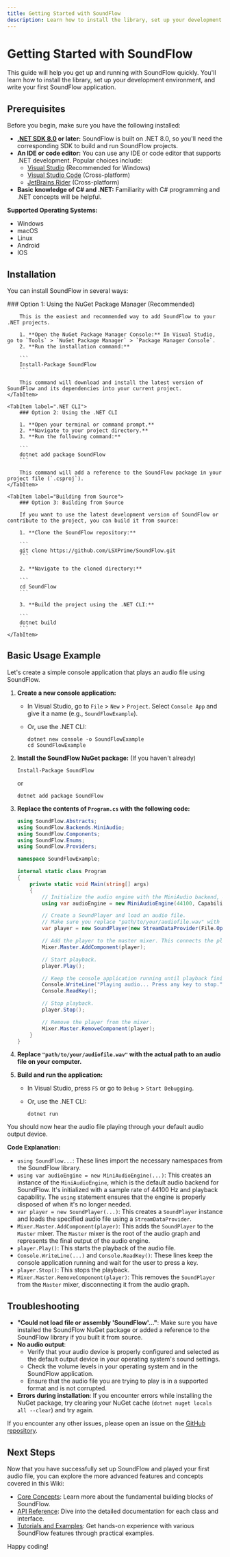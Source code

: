 ```yaml
---
title: Getting Started with SoundFlow
description: Learn how to install the library, set up your development environment, and write your first SoundFlow application.
---
```



# Getting Started with SoundFlow

This guide will help you get up and running with SoundFlow quickly. You'll learn how to install the library, set up your development environment, and write your first SoundFlow application.

## Prerequisites

Before you begin, make sure you have the following installed:

*   **[.NET SDK 8.0](https://dotnet.microsoft.com/download/dotnet/8.0) or later:** SoundFlow is built on .NET 8.0, so you'll need the corresponding SDK to build and run SoundFlow projects.
*   **An IDE or code editor:** You can use any IDE or code editor that supports .NET development. Popular choices include:
    *   [Visual Studio](https://visualstudio.microsoft.com/) (Recommended for Windows)
    *   [Visual Studio Code](https://code.visualstudio.com/) (Cross-platform)
    *   [JetBrains Rider](https://www.jetbrains.com/rider/) (Cross-platform)
*   **Basic knowledge of C# and .NET:** Familiarity with C# programming and .NET concepts will be helpful.

**Supported Operating Systems:**

*   Windows
*   macOS
*   Linux
*   Android
*   IOS

## Installation

You can install SoundFlow in several ways:

<Tabs>
    <TabItem label="NuGet Package Manager">
        ### Option 1: Using the NuGet Package Manager (Recommended)

        This is the easiest and recommended way to add SoundFlow to your .NET projects.

        1. **Open the NuGet Package Manager Console:** In Visual Studio, go to `Tools` > `NuGet Package Manager` > `Package Manager Console`.
        2. **Run the installation command:**

        ```
        Install-Package SoundFlow
        ```

        This command will download and install the latest version of SoundFlow and its dependencies into your current project.
    </TabItem>

    <TabItem label=".NET CLI">
        ### Option 2: Using the .NET CLI

        1. **Open your terminal or command prompt.**
        2. **Navigate to your project directory.**
        3. **Run the following command:**

        ```
        dotnet add package SoundFlow
        ```

        This command will add a reference to the SoundFlow package in your project file (`.csproj`).
    </TabItem>

    <TabItem label="Building from Source">
        ### Option 3: Building from Source

        If you want to use the latest development version of SoundFlow or contribute to the project, you can build it from source:

        1. **Clone the SoundFlow repository:**

        ```
        git clone https://github.com/LSXPrime/SoundFlow.git
        ```

        2. **Navigate to the cloned directory:**

        ```
        cd SoundFlow
        ```

        3. **Build the project using the .NET CLI:**

        ```
        dotnet build
        ```
    </TabItem>
</Tabs>


## Basic Usage Example

Let's create a simple console application that plays an audio file using SoundFlow.

<Steps>

1. **Create a new console application:**
    *   In Visual Studio, go to `File` > `New` > `Project`. Select `Console App` and give it a name (e.g., `SoundFlowExample`).
    *   Or, use the .NET CLI:

        ```
        dotnet new console -o SoundFlowExample
        cd SoundFlowExample
        ```

2. **Install the SoundFlow NuGet package:** (If you haven't already)

    ```
    Install-Package SoundFlow
    ```

    or

    ```
    dotnet add package SoundFlow
    ```

3. **Replace the contents of `Program.cs` with the following code:**

    ```csharp
    using SoundFlow.Abstracts;
    using SoundFlow.Backends.MiniAudio;
    using SoundFlow.Components;
    using SoundFlow.Enums;
    using SoundFlow.Providers;

    namespace SoundFlowExample;

    internal static class Program
    {
        private static void Main(string[] args)
        {
            // Initialize the audio engine with the MiniAudio backend, 44.1kHz sample rate, and playback capability.
            using var audioEngine = new MiniAudioEngine(44100, Capability.Playback);

            // Create a SoundPlayer and load an audio file.
            // Make sure you replace "path/to/your/audiofile.wav" with the actual path to your audio file.
            var player = new SoundPlayer(new StreamDataProvider(File.OpenRead("path/to/your/audiofile.wav")));

            // Add the player to the master mixer. This connects the player's output to the audio engine's output.
            Mixer.Master.AddComponent(player);

            // Start playback.
            player.Play();

            // Keep the console application running until playback finishes or the user presses a key.
            Console.WriteLine("Playing audio... Press any key to stop.");
            Console.ReadKey();

            // Stop playback.
            player.Stop();

            // Remove the player from the mixer.
            Mixer.Master.RemoveComponent(player);
        }
    }
    ```

4. **Replace `"path/to/your/audiofile.wav"` with the actual path to an audio file on your computer.**

5. **Build and run the application:**
    *   In Visual Studio, press `F5` or go to `Debug` > `Start Debugging`.
    *   Or, use the .NET CLI:

        ```
        dotnet run
        ```
    
</Steps>

You should now hear the audio file playing through your default audio output device.

**Code Explanation:**

*   `using SoundFlow...`: These lines import the necessary namespaces from the SoundFlow library.
*   `using var audioEngine = new MiniAudioEngine(...)`: This creates an instance of the `MiniAudioEngine`, which is the default audio backend for SoundFlow. It's initialized with a sample rate of 44100 Hz and playback capability. The `using` statement ensures that the engine is properly disposed of when it's no longer needed.
*   `var player = new SoundPlayer(...)`: This creates a `SoundPlayer` instance and loads the specified audio file using a `StreamDataProvider`.
*   `Mixer.Master.AddComponent(player)`: This adds the `SoundPlayer` to the `Master` mixer. The `Master` mixer is the root of the audio graph and represents the final output of the audio engine.
*   `player.Play()`: This starts the playback of the audio file.
*   `Console.WriteLine(...)` and `Console.ReadKey()`: These lines keep the console application running and wait for the user to press a key.
*   `player.Stop()`: This stops the playback.
*   `Mixer.Master.RemoveComponent(player)`: This removes the `SoundPlayer` from the `Master` mixer, disconnecting it from the audio graph.


## Troubleshooting

*   **"Could not load file or assembly 'SoundFlow'..."**: Make sure you have installed the SoundFlow NuGet package or added a reference to the SoundFlow library if you built it from source.
*   **No audio output**:
    *   Verify that your audio device is properly configured and selected as the default output device in your operating system's sound settings.
    *   Check the volume levels in your operating system and in the SoundFlow application.
    *   Ensure that the audio file you are trying to play is in a supported format and is not corrupted.
*   **Errors during installation**: If you encounter errors while installing the NuGet package, try clearing your NuGet cache (`dotnet nuget locals all --clear`) and try again.

If you encounter any other issues, please open an issue on the [GitHub repository](https://github.com/LSXPrime/SoundFlow).

## Next Steps

Now that you have successfully set up SoundFlow and played your first audio file, you can explore the more advanced features and concepts covered in this Wiki:

*   [Core Concepts](Core-Concepts): Learn more about the fundamental building blocks of SoundFlow.
*   [API Reference](API-Reference.md): Dive into the detailed documentation for each class and interface.
*   [Tutorials and Examples](Tutorials-and-Examples): Get hands-on experience with various SoundFlow features through practical examples.

Happy coding!
